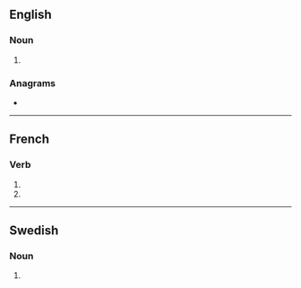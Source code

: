 ==English==

===Noun===
{{head|en|noun plural form}}

# {{plural of|cession|lang=en}}

===Anagrams===
* {{l|en|cosiness}}

----

==French==

===Verb===
{{fr-verb-form}}

# {{inflection of|cesser||1|p|impf|indc|lang=fr}}
# {{inflection of|cesser||1|p|pres|subj|lang=fr}}

----

==Swedish==

===Noun===
{{head|sv|noun form}}

# {{sv-noun-form-indef-gen|cession}}